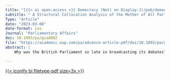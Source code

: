 ```yaml
---
title: "[{{< ai open-access >}} Democracy (Not) on Display:](/pub/democracydisplay.html)"
subtitle: " A Structural Collocation Analysis of the Mother of All Parliaments' Reluctance to Broadcast Herself"
Type: "Article"
date: "2023-03-08"
date-format: iso
Journal: "Parliamentary Affairs"
doi: 10.1093/pa/gsad002
file: "https://academic.oup.com/pa/advance-article-pdf/doi/10.1093/pa/gsad002/50412826/gsad002.pdf"
abstract: |
    Why was the British Parliament so late in broadcasting its debates? Scholars have made recommendations on parliamentary communication, analysed its effects, and described the debates and arguments on broadcasting parliament. But who was making these arguments, and what role did parliamentarians’ identities play in these debates? We show the crucial role that partisanship—but also the distinctions between government and opposition, senior and junior, and urban and rural MPs—played in Westminster’s debates on broadcasting itself. We do so by applying our new method of ‘structural collocation analysis’ to all 3965 debate utterances on broadcasting parliament between 1935 and 2014—rather than merely the eleven official debates on broadcasting parliament studied thus far—comparing utterances by subgroups of MPs using metadata that we added to the digitised proceedings. We focus on issue ownership, discursive differences and MPs’ reflections on broadcasting parliament.

---
```


[{{< iconify bi filetype-pdf size=3x >}}]({{< meta file >}})
